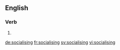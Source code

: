 
==English==

===Verb===
{{head|en|present participle}}

# {{present participle of|socialise|lang=en|nocat=1}}

[[de:socialising]]
[[fr:socialising]]
[[sv:socialising]]
[[vi:socialising]]